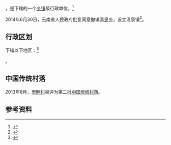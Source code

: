 {{中国乡级行政区|53/05/24/201/000}}

'''{{PAGENAMEBASE}}'''，是{{PRC admin/fullname|53/05/24/201/000|3}}下辖的一个[[乡镇|乡镇]]级行政单位。<ref>{{PRC admin/ref sgc|{{PRC admin/parent|53/05/24/201/000}}}}</ref>

2014年6月30日，云南省人民政府批复同意撤销[[温泉乡_(昌宁县)|温泉乡]]，设立温泉镇<ref>{{Cite web |url=http://www.yn.gov.cn/yn_zwlanmu/qy/wj/yz/201606/t20160620_25692.html |title=云南省人民政府关于同意昌宁县温泉乡等4个乡撤乡设镇的批复（云政复〔2014〕21号） |access-date=2017-09-07 |archive-url=https://web.archive.org/web/20170908065309/http://www.yn.gov.cn/yn_zwlanmu/qy/wj/yz/201606/t20160620_25692.html |archive-date=2017-09-08 |dead-url=yes }}</ref>。

== 行政区划 ==

{{PAGENAMEBASE}}下辖以下地区：<ref>{{PRC admin/ref sgc|53/05/24/201/000}}</ref>

{{PRC admin/children|53/05/24/201/000}}。

==中国传统村落==
2013年8月，[[里睦村|里睦村]]被评为第二批[[中国传统村落|中国传统村落]]。

== 参考资料 ==

{{reflist}}

{{行政区划小作品}}
{{PRC admin/navcat|53/05/24/201/000}}